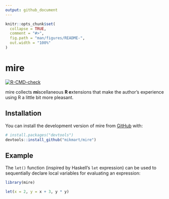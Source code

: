 ```yaml
---
output: github_document
---
```


<!-- README.md is generated from README.Rmd. Please edit that file -->

```r
knitr::opts_chunk$set(
  collapse = TRUE,
  comment = "#>",
  fig.path = "man/figures/README-",
  out.width = "100%"
)
```

# mire

<!-- badges: start -->
[![R-CMD-check](https://github.com/mikmart/mire/actions/workflows/R-CMD-check.yaml/badge.svg)](https://github.com/mikmart/mire/actions/workflows/R-CMD-check.yaml)
<!-- badges: end -->

mire collects **mi**scellaneous **R e**xtensions that make the author's
experience using R a little bit more pleasant.

## Installation

You can install the development version of mire from [GitHub](https://github.com/) with:

``` r
# install.packages("devtools")
devtools::install_github("mikmart/mire")
```

## Example

The `let()` function (inspired by Haskell's `let` expression) can be used to
sequentially declare local variables for evaluating an expression:

```r
library(mire)

let(x = 2, y = x + 3, y * y)
```
